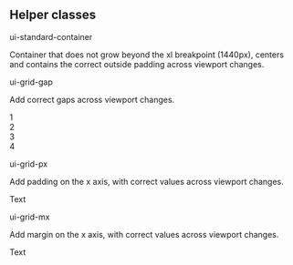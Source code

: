 
<Meta title="Brand/Layout" />

<Unstyled>
  <div class="m-32">
    <h2 class="ui-text-h2">Helper classes</h2>
  </div>

  <div class="ui-standard-container mb-32">
    <div class="bg-mid-grey align-center p-32">
      <p class="ui-text-h3 mb-24">ui-standard-container</p>
      <p class="ui-text-p1 ">
        Container that does not grow beyond the xl breakpoint (1440px), centers
        and contains the correct outside padding across viewport changes.
      </p>
    </div>
  </div>

  <div class="ui-standard-container mb-32">
    <div class="bg-mid-grey align-center p-32">
      <p class="ui-text-h3 mb-24">ui-grid-gap</p>
      <p class="ui-text-p1 mb-32">Add correct gaps across viewport changes.</p>
      <div class="grid grid-cols-4 ui-grid-gap">
        <div class="bg-cool-black text-white font-sans p-32 text-center">1</div>
        <div class="bg-cool-black text-white font-sans p-32 text-center">2</div>
        <div class="bg-cool-black text-white font-sans p-32 text-center">3</div>
        <div class="bg-cool-black text-white font-sans p-32 text-center">4</div>
      </div>
    </div>
  </div>

  <div class="ui-standard-container mb-32">
    <div class="bg-mid-grey align-center p-32">
      <p class="ui-text-h3 mb-24">ui-grid-px</p>
      <p class="ui-text-p1 mb-32">
        Add padding on the x axis, with correct values across viewport changes.
      </p>
      <div class="ui-grid-px">
        <div class="bg-cool-black text-white font-sans p-32 text-center">
          Text
        </div>
      </div>
    </div>
  </div>

  <div class="ui-standard-container mb-32">
    <div class="bg-mid-grey align-center p-32">
      <p class="ui-text-h3 mb-24">ui-grid-mx</p>
      <p class="ui-text-p1 mb-32">
        Add margin on the x axis, with correct values across viewport changes.
      </p>
      <div class="ui-grid-mx">
        <div class="bg-cool-black text-white font-sans p-32 text-center">
          Text
        </div>
      </div>
    </div>
  </div>
</Unstyled>
